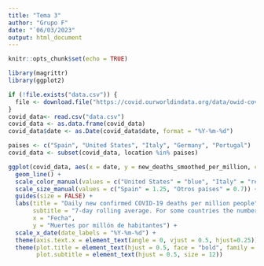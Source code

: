```yaml
---
title: "Tema 3"
author: "Grupo F"
date: "`06/03/2023"
output: html_document
---
```


```r
knitr::opts_chunk$set(echo = TRUE)
```


```r
library(magrittr)
library(ggplot2)

if (!file.exists("data.csv")) {
  file <- download.file("https://covid.ourworldindata.org/data/owid-covid-data.csv", "data.csv")
}
covid_data<- read.csv("data.csv")
covid_data <- as.data.frame(covid_data)
covid_data$date <- as.Date(covid_data$date, format = "%Y-%m-%d")

paises <- c("Spain", "United States", "Italy", "Germany", "Portugal")
covid_data <- subset(covid_data, location %in% paises)

ggplot(covid_data, aes(x = date, y = new_deaths_smoothed_per_million, col = location, size = ifelse(location == "Spain", "Spain", "Otros países"))) +
  geom_line() +
  scale_color_manual(values = c("United States" = "blue", "Italy" = "red", "Germany" = "green", "Portugal" = "orange", "Spain" = "black")) +
  scale_size_manual(values = c("Spain" = 1.25, "Otros países" = 0.7)) +
  guides(size = FALSE) +
  labs(title = "Daily new confirmed COVID-19 deaths per million people",
       subtitle = "7-day rolling average. For some countries the number of confirmed deaths is much lower than the number of deaths. This is because of limited testing and challenges in the attribution of the cause of death.",
       x = "Fecha",
       y = "Muertes por millón de habitantes") +
  scale_x_date(date_labels = "%Y-%m-%d") +
  theme(axis.text.x = element_text(angle = 0, vjust = 0.5, hjust=0.25)) +
  theme(plot.title = element_text(hjust = 0.5, face = "bold", family = "Arial", size = 24),
        plot.subtitle = element_text(hjust = 0.5, size = 12))
```
